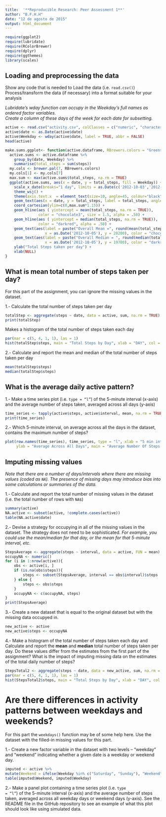 ```yaml
---
title:  '**Reproducible Research: Peer Assessment 1**'
author: "B.F.H.H"
date: "12 de agosto de 2015"
output: html_document
---
```

```r
require(ggplot2)
require(lubridate)
require(RColorBrewer)
require(dplyr)
require(ggthemes)
library(scales)
```

## **Loading and preprocessing the data **

Show any code that is needed to Load the data (i.e. <code>read.csv()</code>)  
Process/transform the data (if necessary) into a format suitable for your analysis

*Lubridate's wday function can occupy in the Weekday's full names as ordered factor variables.*  
*Create a column of these days of the week for each date for subsetting.*

```r
active <- read.csv("activity.csv", colClasses = c("numeric", "character", "numeric"))
active$date <- as.Date(active$date)
active$Weekday <- wday(active$date, label = TRUE, abbr = FALSE)
head(active)
```

```r
make.sums.ggplot<- function(active.dataframe, RBrewers.colors = "Greens"){
  active.sums <- active.dataframe %>%
    group_by(date, Weekday) %>%
    summarise(total_steps = sum(steps))
  my.cols <- brewer.pal(7, RBrewers.colors)
  my.cols[1] <- my.cols[7]
  max.sum <- max(active.sums$total_steps, na.rm = TRUE)
  ggplot(active.sums, aes(x = date, y = total_steps, fill = Weekday)) + geom_bar(stat = "identity") +
    scale_x_date(breaks="1 day", limits = as.Date(c('2012-10-03','2012-11-28'))) +
    theme_wsj() +    
    theme(axis.text.x  = element_text(size=10, angle=45, colour="black", vjust=1, hjust=1)) +     scale_fill_manual(values = my.cols) + 
    geom_text(aes(x = date, y = total_steps, label = total_steps, angle  = 90, size = 5,                   hjust = -0.1), color = "brown", show_guide  = F) + 
    coord_cartesian(ylim=c(0,max.sum*1.15)) +
    geom_hline(aes ( yintercept = mean(total_steps, na.rm = TRUE)), 
               color = "chocolate3", size = 1.5, alpha = .50) + 
    geom_hline(aes ( yintercept = median(total_steps, na.rm = TRUE)), 
               color = "darkred", alpha = .50) +
    geom_text(aes(label = paste("Overall Mean =", round(mean(total_steps, na.rm = TRUE), 2)),
                  x = as.Date('2012-10-05'), y = 20200), color = "chocolate3", size = 4) +
    geom_text(aes(label = paste("Overall Median = ", round(median(total_steps, na.rm = TRUE), 2) ),
                  x = as.Date('2012-10-05'), y = 19700), color = "darkred", size = 4) +
    ylab("Total Steps taken per day") +
    xlab(NULL)
}
```
## **What is mean total number of steps taken per day?**

For this part of the assignment, you can ignore the missing values in the dataset.

1.- Calculate the total number of steps taken per day

```r
totalStep <- aggregate(steps ~ date, data = active, sum, na.rm = TRUE)
print(totalStep)
```

Makes a histogram of the total number of steps taken each day

```r
par(mar = c(5, 4, 1, 1), las = 1)
hist(totalStep$steps, main = "Total Steps by Day", xlab = "DAY", col = "blue")
```

2.- Calculate and report the mean and median of the total number of steps taken per day
```r
mean(totalStep$steps)
median(totalStep$steps)
```

## **What is the average daily active pattern?**

1.- Make a time series plot (i.e. <code>type = "l"</code>) of the 5-minute interval (x-axis) and the average number of steps taken, averaged across all days (y-axis)
```r
time_series <- tapply(active$steps, active$interval, mean, na.rm = TRUE)
print(time_series)
```

2.- Which 5-minute interval, on average across all the days in the dataset, contains the maximum number of steps?
```r
plot(row.names(time_series), time_series, type = "l", xlab = "5 min interval", 
     ylab = "Average Across All Days", main = "Average Number Of Steps Taken", col = "purple")
```

## **Imputing missing values**

_Note that there are a number of days/intervals where there are missing values (coded as <code>NA</code>). The presence of missing days may introduce bias into some calculations or summaries of the data._

1.- Calculate and report the total number of missing values in the dataset (i.e. the total number of rows with <code>NA</code>s)
```r
summary(active)
NA.active <- subset(active, !complete.cases(active))
table(NA.active$date)
```

2.- Devise a strategy for occupying in all of the missing values in the dataset. The strategy does not need to be sophisticated. _For example, you could use the mean/median for that day, or the mean for that 5-minute interval, etc._
```r
StepsAverage <- aggregate(steps ~ interval, data = active, FUN = mean)
occupyNA <- numeric()
for (i in 1:nrow(active)){
    obs <- active[i, ]
    if (is.na(obs$steps)){
        steps <- subset(StepsAverage, interval == obs$interval)$steps
    } else {
        steps <- obs$steps
    }
    occupyNA <- c(occupyNA, steps)
}
print(StepsAverage)
```

3.- Create a new dataset that is equal to the original dataset but with the missing data occupyed in.

```r
new_active <- active
new_active$steps <- occupyNA
```

4.- Make a histogram of the total number of steps taken each day and Calculate and report the **mean** and **median** total number of steps taken per day. Do these values differ from the estimates from the first part of the assignment? What is the impact of imputing missing data on the estimates of the total daily number of steps?
```r
StepsTotal2 <- aggregate(steps ~ date, data = new_active, sum, na.rm = TRUE)
par(mar = c(5, 4, 1, 1), las = 1)
hist(StepsTotal2$steps, main = "Total Steps by Day", xlab = "DAY", col = "brown")
```

# **Are there differences in activity patterns between weekdays and weekends?**

For this part the <code>weekdays()</code> function may be of some help here. Use the dataset with the filled-in missing values for this part.

1.- Create a new factor variable in the dataset with two levels – “weekday” and “weekend” indicating whether a given date is a weekday or weekend day.
```r
imputed <- active %>%
mutate(Weekend = ifelse(Weekday %in% c("Saturday", "Sunday"), "Weekend", "Weekday"))
table(imputed$Weekend, imputed$Weekday)
```

2.- Make a panel plot containing a time series plot (i.e. <code>type = "l"</code>) of the 5-minute interval (x-axis) and the average number of steps taken, averaged across all weekday days or weekend days (y-axis). See the README file in the GitHub repository to see an example of what this plot should look like using simulated data.
```r

```
